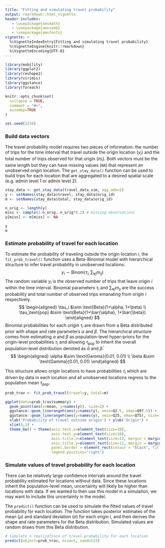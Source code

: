 ```yaml
---
title: "Fitting and simulating travel probability"
output: rmarkdown::html_vignette
header-includes:
   - \usepackage{amsmath}
   - \usepackage{amssymb}
   - \usepackage{amsfonts}
vignette: >
  %\VignetteIndexEntry{Fitting and simulating travel probability}
  %\VignetteEngine{knitr::rmarkdown}
  %\VignetteEncoding{UTF-8}
---
```


```r
library(mobility)
library(ggplot2)
library(reshape2)
library(viridis)
library(ggstance)
library(foreach)

knitr::opts_chunk$set(
  collapse = TRUE,
  comment = "#>",
  autodep=TRUE
)

set.seed(1234)
```

### Build data vectors
The travel probability model requires two pieces of information: the number of trips for the time interval that travel outside the origin location ($y_i$) and the total number of trips observed for that origin ($m_i$). Both vectors must be the same length but they can have missing values (`NA`) that represent an unobserved origin location. The `get_stay_data()` function can be used to build trips for each location that are aggregated to a desired spatial scale (e.g. admin level 1 or admin level 2).
```r
stay_data <- get_stay_data(travel_data_sim, agg_adm=2)
y <- setNames(stay_data$travel, stay_data$orig_id)
m <- setNames(stay_data$total, stay_data$orig_id)

n_orig <- length(y)
miss <- sample(1:n_orig, n_orig*0.2) # missing observations
y[miss] <- m[miss] <- NA

y
m
```


### Estimate probability of travel for each location
To estimate the probability of traveling outside the origin location $i$, the `fit_prob_travel()` function uses a Beta-Binomial model with hierarchical structure to infer travel probability in unobserved locations.
$$
y_i \sim \text{Binom}(\tau_i, \sum_{\forall j} m_{ij})
$$
The random variable $y_i$ is the observed number of trips that leave origin $i$ within the time interval. Binomial parameters $\tau_i$ and $\sum_{\forall j} m_{ij}$ are the success probability and total number of observed trips emanating from origin $i$ respectively. 
$$
\begin{aligned}
\tau_i &\sim \text{Beta}(1+\alpha, 1+\beta) \\
\tau_\text{pop} &\sim \text{Beta}(1+\bar{\alpha}, 1+\bar{\beta})
\end{aligned}
$$
Binomial probabilities for each origin $\tau_i$ are drawn from a Beta distributed prior with shape and rate parameters $\alpha$ and $\beta$. The hierarchical structure comes from estimating $\alpha$ and $\beta$ as population-level hyper-priors for the origin-level probabilities $\tau_i$ and allowing $\tau_\text{pop}$ to inherit the overall population-level distribution denoted as $\bar{\alpha}$ and $\bar{\beta}$.
$$
\begin{aligned}
\alpha &\sim \text{Gamma}(0.01, 0.01) \\
\beta &\sim \text{Gamma}(0.01, 0.01)
\end{aligned}
$$  

This structure allows origin locations to have probabilities $\tau_i$ which are driven by data in each location and all unobserved locations regress to the population mean $\tau_\text{pop}$.
```r
prob_trav <- fit_prob_travel(travel=y, total=m)
```
```r
ggplot(data=prob_trav$summary) +
  geom_point(aes(x=mean, y=names(y)), size=2) +
  ggstance::geom_linerangeh(aes(y=names(y), xmin=Q2.5, xmax=Q97.5)) +
  ggstance::geom_linerangeh(aes(y=names(y), xmin=Q25, xmax=Q75), size=1) +
  xlab('Probability of travel outside origin') + ylab('Origin') +
  xlim(0,1) +
  theme_bw() + theme(axis.text.x=element_text(size=10),
                     axis.text.y=element_text(size=10),
                     axis.title.x=element_text(size=12, margin = margin(t = 15)),
                     axis.title.y=element_text(size=12, margin = margin(r = 15)),
                     panel.border = element_rect(colour = "black", fill=NA, size=1),
                     legend.position='right')
```

### Simulate values of travel probability for each location
There can be relatively large confidence intervals around the travel probability estimated for locations without data. Since these locations inherit the population-level mean, uncertainty will likely be higher than locations with data. If we wanted to then use this model in a simulation, we may want to include this uncertainty in the model.

The `predict()` function can be used to simulate the fitted values of travel probability for each location. The function takes posterior estimates of the mean ($\mu$) and standard deviation ($\sigma$) for each origin $i$, and then derives the shape and rate parameters for the Beta distribution. Simulated values are random draws from this Beta distribution.

```r
# Simulate n realizations of travel probability for each location
predict(object=prob_trav, nsim=5, seed=123)
```

